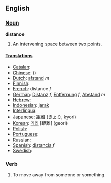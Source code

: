 ==English==
=== [[Noun]] ===

'''distance'''

#An intervening space between two points.

==== [[Translation]]s ====

*[[Catalan]]: [[]] '' ''
*[[Chinese]]: [[]] ()
*[[Dutch]]: [[afstand]] ''m''
*[[Finnish]]: [[]]
*[[French]]: distance ''f''
*[[German]]: [[Distanz]] ''f'', [[Entfernung]] ''f'', [[Abstand]] ''m''
*[[Hebrew]]: [[]] '' ''
*[[Indonesian]]: [[jarak]]
*[[Interlingua]]: [[]]
*[[Japanese]]: [[距離]] ([[きょり]], kyori)
*[[Korean]]: [[거리]] [距離] (geori)
*[[Polish]]: [[]]
*[[Portuguese]]: [[]] '' ''
*[[Russian]]: [[]]
*[[Spanish]]: [[distancia]] ''f''
*[[Swedish]]: [[]] '' ''

=== Verb ===
#To move away from someone or something.